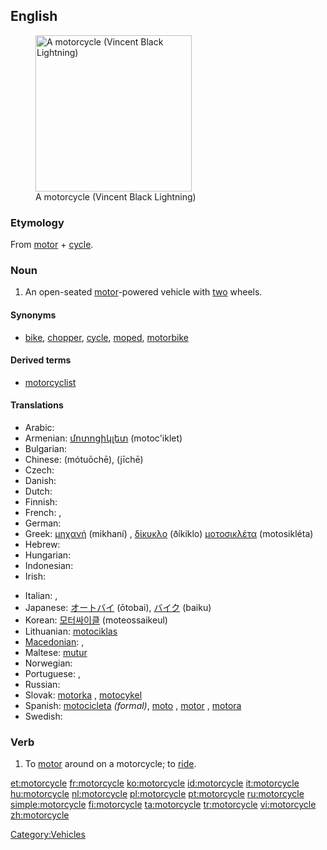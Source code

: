 ==English==
[[Image:VINCENT_Black_Lightning.jpg|thumb|right|250px|A motorcycle (Vincent Black Lightning)]]

===Etymology===
From [[motor]] + [[cycle]].

===Noun===
{{en-noun}}

# An open-seated [[motor]]-powered vehicle with [[two]] wheels.

====Synonyms====
* {{sense|motor-powered vehicle}} [[bike]], [[chopper]], [[cycle]], [[moped]], [[motorbike]]

====Derived terms====
* [[motorcyclist]]

====Translations====
{{trans-top|open-seated motor-powered vehicle with two wheels}}
* Arabic: {{Arab|[[موتوسيكل]]}} {{IPAchar|(motosíkel)}} {{m}}
* Armenian: [[մոտոցիկլետ]] (motoc'iklet)
* Bulgarian: {{t+|bg|велосипед|m|sc=Cyrl}}
* Chinese: {{zh-ts|摩托車|摩托车}} (mótuōchē), {{t+|zh|機車}} (jīchē)
* Czech: {{t+|cs|motocykl|m}}
* Danish: {{t-|da|motorcykel|c}}
* Dutch: {{t+|nl|motorfiets|f}}
* Finnish: {{t+|fi|moottoripyörä}}
* French: {{t+|fr|moto|f}}, {{t+|fr|motocyclette|f}}
* German: {{t+|de|Motorrad|n}}
* Greek: [[μηχανή]] (mikhaní) {{f}}, [[δίκυκλο]] (ðíkiklo) {{n}} [[μοτοσικλέτα]] (motosikléta) {{f}}
* Hebrew: {{t+|he|אופנוע|m|alt=אוֹפַנּוֹעַ|sc=Hebr|tr=ofanóa}}
* Hungarian: {{t+|hu|motorkerékpár}}
* Indonesian: {{t+|id|sepeda motor|xs=Indonesian}}
* Irish: {{t|ga|gluaisrothar|m|xs=Irish}}
{{trans-mid}}
* Italian: {{t+|it|motocicletta|f}}, {{t-|it|motociclo|m}}
* Japanese: [[オートバイ]] (ōtobai), [[バイク]] (baiku)
* Korean: [[모터싸이클]] (moteossaikeul)
* Lithuanian: [[motociklas]] {{m}}
* [[Macedonian]]: {{t|mk|мотоцикл|m|tr=motocíkl|sc=Cyrl|xs=Macedonian}},  {{t-|mk|мотор|m|tr=mótor|sc=Cyrl|xs=Macedonian}}
* Maltese: [[mutur]] {{m}}
* Norwegian: {{t-|no|motorsykkel}}
* Portuguese: {{t+|pt|motocicleta|f}}, {{t+|pt|moto|f}}
* Russian: {{t+|ru|мотоцикл|m|tr=motocíkl|sc=Cyrl}}
* Slovak: [[motorka#Slovak|motorka]] {{f}}, [[motocykel#Slovak|motocykel]] {{m}}
* Spanish: [[motocicleta]] {{f}} ''(formal)'', [[moto]] {{f}}, [[motor]] {{m}} {{italbrac|Dominican Republic| colloquial}}, [[motora]] {{f}} {{italbrac|Puerto Rico| colloquial}}
* Swedish: {{t+|sv|motorcykel|c}}
{{trans-bottom}}

===Verb===
{{en-verb|motorcycl|ing}}

# To [[motor]] around on a motorcycle; to [[ride]].

[[Category:Vehicles]]

[[et:motorcycle]]
[[fr:motorcycle]]
[[ko:motorcycle]]
[[id:motorcycle]]
[[it:motorcycle]]
[[hu:motorcycle]]
[[nl:motorcycle]]
[[pl:motorcycle]]
[[pt:motorcycle]]
[[ru:motorcycle]]
[[simple:motorcycle]]
[[fi:motorcycle]]
[[ta:motorcycle]]
[[tr:motorcycle]]
[[vi:motorcycle]]
[[zh:motorcycle]]